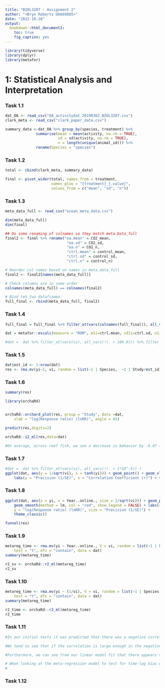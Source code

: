 ```yaml
---
title: "BIOL3207 - Assignment 2"
author: "<Bryn Roberts U6669865>"
date: "2022-10-28"
output: 
  bookdown::html_document2:
    toc: true
    fig_caption: yes
---
```


```r
library(tidyverse)
library(dplyr)
library(metafor)
```

# **1: Statistical Analysis and Interpretation**

### Task 1.1

```r
dat_OA <- read_csv("OA_activitydat_20190302_BIOL3207.csv")
clark_meta <- read_csv("clark_paper_data.csv")
```

```r
summary_data <-dat_OA %>% group_by(species, treatment) %>%
              summarise(mean = mean(activity, na.rm = TRUE),
                        sd = sd(activity, na.rm = TRUE),
                        n = length(unique(animal_id))) %>%
              rename(Species = "species")
```

### Task 1.2
```r
total <- cbind(clark_meta, summary_data)
```

```r
final <- pivot_wider(total, names_from = treatment,
                     names_glue = "{treatment}_{.value}",
                     values_from = c("mean", "sd", "n"))
```

### Task 1.3
```r
meta_data_full <- read_csv("ocean_meta_data.csv")

dim(meta_data_full)
dim(final)

## Do some renaming of colnames so they match meta-Data_full
final2 <- final %>% rename("oa.mean" = CO2_mean,
                            "oa.sd" = CO2_sd,
                            "oa.n" = CO2_n,
                            "ctrl.mean" = control_mean,
                            "ctrl.sd" = control_sd,
                            "ctrl.n" = control_n)

# Reorder col names based on names in meta_data_full
final2 <- final2[names(meta_data_full)]

# Check columns are in same order
colnames(meta_data_full) == colnames(final2)

# Bind teh two dataframes
full_final <- rbind(meta_data_full, final2)
```
### Task 1.4

```r
full_final = full_final %>% filter_at(vars(colnames(full_final)), all_vars(!(is.na(.)))) %>% filter_at(vars(ctrl.mean), all_vars(!(. <= 0)) ) %>% filter_at(vars(oa.mean), all_vars(!(. <= 0)) )

dat = metafor::escalc(measure = "ROM", m1i=ctrl.mean, sd1i=ctrl.sd, n1i=ctrl.n,m2i=oa.mean, sd2i=oa.sd, n2i=oa.n, data=full_final)

#dat =  dat %>% filter_at(vars(vi), all_vars(!(. > 100.0))) %>% filter_at(vars(vi), all_vars(!(. < 1*10^-5)) )

```



### Task 1.5
```r
dat$est_id <- 1:nrow(dat)
res <- rma.mv(yi~1, vi, random = list(~1 | Species,  ~1 | Study/est_id), dfs = "contain", test = "t", data=dat)


```


### Task 1.6
```r
summary(res)
```


```r
library(orchaRd)


orchaRd::orchard_plot(res, group = "Study", data =dat,
    xlab = "log(Response ratio) (lnRR)", angle = 45)

```





```r
predict(res,digits=2)
```
```r
orchaRd::i2_ml(res,data=dat)
```

```r
#On average, across reef fish, we see a decrease in behavior by -0.07 (the meta-analytic mean), but there is a weak association between behaviour when pooling across the studies. We are 95% confident that the true mean falls between -0.32 and 0.18. We do have a significant amount of heterogenity among effects (Q=74302 df=749 and p = <0.0001), with effect sizes expected to be as low as -4.28 and as high at 4.14 95% of the time (I^2 = 99.91%). We can see these statistics in relation to each other within plot X showing the mean estimate, 95% confidence interval, and prediction interval, number of samples (750) and studies (91) plotted on figure. The response ratio is the ratio of the mena level of the outcome during phase B to the mean level of the outcome during phase A. In this case 0 corresponds to the true absense of the outcome that is there is no difference between te two groups based on effect size. We can see that a large amount of studies were around the analytic mean with a few on either side. Centralised studies tend to have more because they tend to have smaller standard error in comparison. Overall, we have highly heterogeneous effect size data because sampling variation only contributes to 0.09% of the total variation in effects. From the multilevel meta-analytic model we find that only 5.81% of the total variation in effect size estimates is the result of differences between studies. Our 95% prediction intervals are wide. Effect sizes  are expected to range from -4.29 to 4.15 95% of the time with repeated experiments, suggesting a lot of inconsistency between studies. Differences among studies and species explain 6.08% and 5.15% of effect size variation, respectively.We can also see that the null hypothesis that Zr = 0 can be rejected because there is a significantly larger estimate than a correlation of 0, which we can see from the p-value being < 0.05.

```


### Task 1.7

```r

#dat =  dat %>% filter_at(vars(vi), all_vars(!(. < 1*10^-5)) )
ggplot(dat, aes(y = 1/sqrt(vi), x = tanh(yi))) + geom_point() + geom_vline(aes(xintercept = 0)) +
    labs(y = "Precision (1/SE)", x = "Correlation Coefficient (r)") + theme_bw()


```

### Task 1.8

```r
ggplot(dat, aes(y = yi, x = Year..online., size = 1/sqrt(vi))) + geom_point(alpha = 0.3) +
    geom_smooth(method = lm, col = "red", show.legend = FALSE) + labs(x = "Publication Year",
    y = "log(Response ratio) (lnRR)", size = "Precision (1/SE)") +
    theme_classic()
```
```r
funnel(res)
```


### Task 1.9

```r
metareg_time <- rma.mv(yi ~ Year..online., V = vi, random = list(~1 | Species, ~1 | Study / est_id),
    test = "t", dfs = "contain", data = dat)
summary(metareg_time)
```
```r
r2_sv <- orchaRd::r2_ml(metareg_time)
r2_sv
```


### Task 1.10

```r
metareg_time <- rma.mv(yi ~ (1/vi), V = vi, random = list(~1 | Species, ~1 | (Study / est_id)),
    test = "t", dfs = "contain", data = dat)
summary(metareg_time)
```
```r
r2_time <- orchaRd::r2_ml(metareg_time)
r2_time
```

### Task 1.11

```r
#In our initial tests it was predicted that there was a negative correlation between ocean acidification and behaviour. If we look at Figure we should expect the funnel plot to be relatively symmetric. For the most part, this does seem to be the case in pattern although we can observe that a larger majority of the studies show a positive correlation although typically quite weak in magnitude and small in sample size. Most weak correlation studies with small sample sizes tend to get published.

#We tend to see that if the correlation is large enough in the negative correlation direction they tend to get published more often in comparison to the positive for small sample sizes. Furthermore, there tends to be more mid-range sample size and correlation studies being published in the positive direction in comparison to the negative. We can only speculate as to why or if this is even a real signature of publication bias. However, this might suggests that researchers that tend to find a mid-range to high correlation may be deem this a "surprising result" and are therefore more likely to publish these results in comparison to mid-range negative correlation. This may indicate file-drawer biass or that negative results tend to remain unpublished in comparison to positive studies if a mid-range - weak correlation is present.

#Furthermore, we can see from our linear model fit that there appears to be a clear positive slope where the mean effect size is dragged up when the sampling variance is large. This is what you would expected with publication bias because there are less effects in the opposite direction, the direction not predicted by our hypothesis. Effects in the negative direction also tend to decrease significantly as time goes on, with a large abundance of negative studies between 2009 to 2010.  H Perhaps as time went on these studies that were quite weak with low SE are hard to publish or authors are just less likely to believe them, and therefore not publish them. Although, we tend to see an opposite effect where weak studies that are positive are being published more often between 2012-2017. It's also important observe that studies with high precision tend to be around meta-analysis mean that I calculated which may indicate more true studies. These results may indicate some type of time-lag bias as time goes on, negative low precision studies are less favorable to publish with a higher frequency of positive low precision studies being published. However, high heterogeneity / variability in effects could cause this relationship. So to could sources of non-independence or other moderators.

# When looking at the meta-regression model to test for time-lag bias we can see that time-lag explains 0.022% of variation in yi. This indicates that there is very minimal evidence of time-lag bias across the pooling of the studies.Additionally, when looking at the meta-regression model to test for file-draw biases we can see that the bias explains 0% of the variation in yi. THis indicates that there is no evidence of file-draw bias across the pooling of the studies.
#


```


### Task 1.12

```r

```

